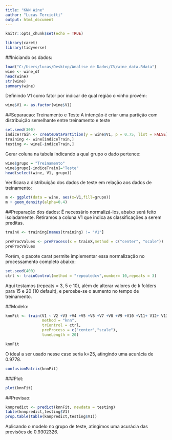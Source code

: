 ```yaml
---
title: "KNN Wine"
author: "Lucas Terciotti"
output: html_document
---
```


```r
knitr::opts_chunk$set(echo = TRUE)
```

```r
library(caret)
library(tidyverse)
```

##Iniciando os dados:
```r
load("C:/Users/lucas/Desktop/Analise de Dados/CV/wine_data.Rdata")
wine <- wine_df
head(wine)
str(wine)
summary(wine)
```

Definindo V1 como fator por indicar de qual região o vinho provém:
```r
wine$V1 <- as.factor(wine$V1)
```

##Separacao: Treinamento e Teste
A intenção é criar uma partição com distribuição semelhante entre treinamento e teste
```r
set.seed(300)
indiceTrain <- createDataPartition(y = wine$V1, p = 0.75, list = FALSE) 
training <- wine[indiceTrain,]
testing <- wine[-indiceTrain,]
```

Gerar coluna na tabela indicando a qual grupo o dado pertence:
```r
wine$grupo = "Treinamento"
wine$grupo[-indiceTrain]="Teste"
head(select(wine, V1, grupo))
```

Verificara a distribuição dos dados de teste em relação aos dados de treinamento:
```r
m <- ggplot(data = wine, aes(x=V1,fill=grupo)) 
m + geom_density(alpha=0.4)
```

##Preparação dos dados:
É necessário normalizá-los, abaixo será feito isoladamente. Retiramos a coluna V1 que indica as classificações a serem preditas.
```r
trainX <- training[names(training) != "V1"]

preProcValues <- preProcess(x = trainX,method = c("center", "scale"))
preProcValues
```

Porém, o pacote carat permite implementar essa normalização no processamento completo abaixo:
```r
set.seed(400)
ctrl <- trainControl(method = "repeatedcv",number= 10,repeats = 3)
```
Aqui testamos (repeats = 3, 5 e 10), além de alterar valores de k folders para 15 e 20 (10 default), e percebe-se o aumento no tempo de treinamento. 

##Modelo:
```r
knnFit <- train(V1 ~ V2 +V3 +V4 +V5 +V6 +V7 +V8 +V9 +V10 +V11+ V12+ V13 +V14, data = training,
                method = "knn",
                trControl = ctrl,
                preProcess = c("center","scale"),
                tuneLength = 20)

knnFit
```

O ideal a ser usado nesse caso seria k=25, atingindo uma acurácia de 0.9778.

```r
confusionMatrix(knnFit)
```

###Plot:
```r
plot(knnFit)
```

##Previsao:
```r
knnpredict <- predict(knnFit, newdata = testing)
table(knnpredict,testing$V1)
prop.table(table(knnpredict,testing$V1))
```

Aplicando o modelo no grupo de teste, atingimos uma acurácia das previsões de 0.9302326.
